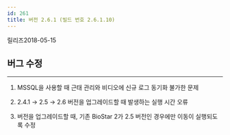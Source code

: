 ```yaml
---
id: 261
title: 버전 2.6.1 (빌드 번호 2.6.1.10)
---
```


릴리즈<Separator/>2018-05-15

## 버그 수정

---

1. MSSQL을 사용할 때 근태 관리와 비디오에 신규 로그 동기화 불가한 문제

1. 2.4.1 → 2.5 → 2.6 버전을 업그레이드할 때 발생하는 실행 시간 오류

1. 버전을 업그레이드할 때, 기존 BioStar 2가 2.5 버전인 경우에만 이동이 실행되도록 수정